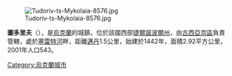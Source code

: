 [[Image:Tudoriv-ts-Mykolaia-8576.jpg|right]]

{{coord|49|6|52|N|25|47|21|E|scale:30000|display=title}}

'''圖多里夫'''（{{lang-uk|Тудорів}}），是[[烏克蘭|烏克蘭]]的城鎮，位於該國西部[[捷爾諾波爾州|捷爾諾波爾州]]，由[[古西亞京區|古西亞京區]]負責管轄，處於[[塞雷特河|塞雷特河]]畔，距離[[邁丹_(古西亞京區)|邁丹]]1.5公里，始建於1442年，面積2.92平方公里，2001年人口543。

{{Ukraine-geo-stub}}
[[Category:烏克蘭城市|Category:烏克蘭城市]]